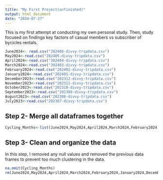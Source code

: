 ---
title: "My First Project(unfinished)"
output: html_document
date: "2024-07-27"
---
This is my first attempt at conducting my own personal study. Then, study focused on findings key factors of casual members vs subscriber of bycicles rentals.
```{r setup, converting cvs to a data frame}
June2024<- read.csv("202406-divvy-tripdata.csv")
May2024<-read.csv("202405-divvy-tripdata.csv")
April2024<-read.csv("202404-divvy-tripdata.csv")
March2024<-read.csv("202403-divvy-tripdata.csv")
February2024<-read.csv("202402-divvy-tripdata.csv")
January2024<-read.csv("202401-divvy-tripdata.csv")
December2023<-read.csv("202312-divvy-tripdata.csv")
November2023<-read.csv("202311-divvy-tripdata.csv")
October2023<-read.csv("202310-divvy-tripdata.csv")
September2023<-read.csv("202309-divvy-tripdata.csv")
August2023<-read.csv("202308-divvy-tripdata.csv")
July2023<-read.csv("202307-divvy-tripdata.csv")
```

## Step 2- Merge all dataframes together
```{r Cycling_Months}
Cycling_Months<-list(June2024,May2024,April2024,March2024,February2024,January2024,December2023,November2023,October2023,September2023,August2023,July2023)
```

## Step 3- Clean and organize the data
In this step, I removed any null values and removed the previous data frames to prevent too much clustering in the data.
```{r clean & organize}
na.omit(Cycling_Months)
rm(June2024,May2024,April2024,March2024,February2024,January2024,December2023,November2023,October2023,September2023,August2023,July2023)
```
